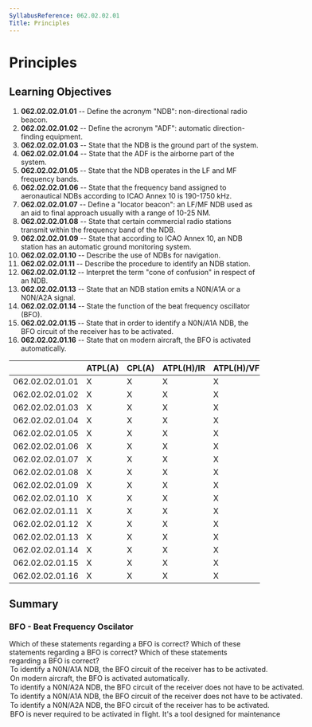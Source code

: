 ```yaml
---
SyllabusReference: 062.02.02.01
Title: Principles
---
```


# Principles

## Learning Objectives

1.  **062.02.02.01.01** -- Define the acronym "NDB": non-directional radio
    beacon.
2.  **062.02.02.01.02** -- Define the acronym "ADF": automatic direction-finding
    equipment.
3.  **062.02.02.01.03** -- State that the NDB is the ground part of the system.
4.  **062.02.02.01.04** -- State that the ADF is the airborne part of the
    system.
5.  **062.02.02.01.05** -- State that the NDB operates in the LF and MF
    frequency bands.
6.  **062.02.02.01.06** -- State that the frequency band assigned to
    aeronautical NDBs according to ICAO Annex 10 is 190-1750 kHz.
7.  **062.02.02.01.07** -- Define a "locator beacon": an LF/MF NDB used as an
    aid to final approach usually with a range of 10-25 NM.
8.  **062.02.02.01.08** -- State that certain commercial radio stations transmit
    within the frequency band of the NDB.
9.  **062.02.02.01.09** -- State that according to ICAO Annex 10, an NDB station
    has an automatic ground monitoring system.
10. **062.02.02.01.10** -- Describe the use of NDBs for navigation.
11. **062.02.02.01.11** -- Describe the procedure to identify an NDB station.
12. **062.02.02.01.12** -- Interpret the term "cone of confusion" in respect of
    an NDB.
13. **062.02.02.01.13** -- State that an NDB station emits a N0N/A1A or a
    N0N/A2A signal.
14. **062.02.02.01.14** -- State the function of the beat frequency oscillator
    (BFO).
15. **062.02.02.01.15** -- State that in order to identify a N0N/A1A NDB, the
    BFO circuit of the receiver has to be activated.
16. **062.02.02.01.16** -- State that on modern aircraft, the BFO is activated
    automatically.

|                 | ATPL(A) | CPL(A) | ATPL(H)/IR | ATPL(H)/VFR | CPL(H) | IR  | CBIR(A) |
| --------------- | ------- | ------ | ---------- | ----------- | ------ | --- | ------- |
| 062.02.02.01.01 | X       | X      | X          | X           | X      | X   | X       |
| 062.02.02.01.02 | X       | X      | X          | X           | X      | X   | X       |
| 062.02.02.01.03 | X       | X      | X          | X           | X      | X   | X       |
| 062.02.02.01.04 | X       | X      | X          | X           | X      | X   | X       |
| 062.02.02.01.05 | X       | X      | X          | X           | X      | X   | X       |
| 062.02.02.01.06 | X       | X      | X          | X           | X      | X   | X       |
| 062.02.02.01.07 | X       | X      | X          | X           | X      | X   | X       |
| 062.02.02.01.08 | X       | X      | X          | X           | X      | X   | X       |
| 062.02.02.01.09 | X       | X      | X          | X           | X      | X   | X       |
| 062.02.02.01.10 | X       | X      | X          | X           | X      | X   | X       |
| 062.02.02.01.11 | X       | X      | X          | X           | X      | X   | X       |
| 062.02.02.01.12 | X       | X      | X          | X           | X      | X   | X       |
| 062.02.02.01.13 | X       | X      | X          | X           | X      | X   | X       |
| 062.02.02.01.14 | X       | X      | X          | X           | X      | X   | X       |
| 062.02.02.01.15 | X       | X      | X          | X           | X      | X   | X       |
| 062.02.02.01.16 | X       | X      | X          | X           | X      | X   | X       |

## Summary

### BFO - Beat Frequency Oscilator

<Question id="0C7C6GXD6A" lo={}>
  <Text variant="oneCorrect">
    Which of these statements regarding a BFO is correct?
  </Text>
<Text variant="oneTwo">
  Which of these statements regarding a BFO is correct?
</Text>
<Text variant="multipleCorrect" select={4}>
  Which of these statements regarding a BFO is correct?
</Text>
<Option subject={[[]]}>
  To identify a N0N/A1A NDB, the BFO circuit of the receiver has to be
  activated.
</Option>
<Option subject={[[]]}>
  On modern aircraft, the BFO is activated automatically.
</Option>
<Option subject={[[]]}>
  To identify a N0N/A2A NDB, the BFO circuit of the receiver does not have to be
  activated.
</Option>
<Option>
  To identify a N0N/A1A NDB, the BFO circuit of the receiver does not have to be
  activated.
</Option>
<Option>
  To identify a N0N/A2A NDB, the BFO circuit of the receiver has to be
  activated.
</Option>

  <Option>
    BFO is never required to be activated in flight. It's a tool designed for
    maintenance
  </Option>
</Question>
